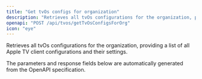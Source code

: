 ```yaml
---
title: "Get tvOs configs for organization"
description: "Retrieves all tvOs configurations for the organization, providing a list of all Apple TV client configurations and their settings."
openapi: "POST /api/tvos/getTvOsConfigsForOrg"
icon: "eye"
---
```


Retrieves all tvOs configurations for the organization, providing a list of all Apple TV client configurations and their settings.

<Note>
The parameters and response fields below are automatically generated from the OpenAPI specification.
</Note>
